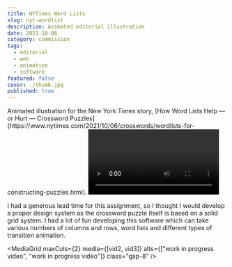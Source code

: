 ```yaml
---
title: NYTimes Word Lists
slug: nyt-wordlist
description: Animated editorial illustration
date: 2021-10-06
category: commission
tags:
  - editorial
  - web
  - animation
  - software
featured: false
cover: ./thumb.jpg
published: true
---
```



<GC>
  Animated illustration for the New York Times story, [How Word Lists Help — or
  Hurt — Crossword
  Puzzles](https://www.nytimes.com/2021/10/06/crosswords/wordlists-for-constructing-puzzles.html).
</GC>

<GC bleed>
  <Video src={vid1} />
</GC>

I had a generous lead time for this assignment, so I thought I would develop a proper design system as the crossword puzzle itself is based on a solid grid system. I had a lot of fun developing this software which can take various numbers of columns and rows, word lists and different types of transition animation.

<MediaGrid
  maxCols={2}
  media={[vid2, vid3]}
  alts={["work in progress video", "work in progress video"]}
  class="gap-8"
/>

